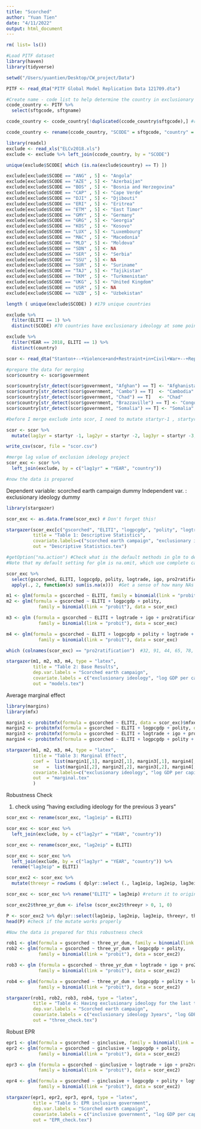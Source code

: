 ```yaml
---
title: "Scorched"
author: "Yuan Tien"
date: "4/11/2022"
output: html_document
---
```


```r
rm( list= ls())

#Load PITF dataset
library(haven)
library(tidyverse)

setwd("/Users/yuantien/Desktop/CW_project/Data")

PITF <- read_dta("PITF Global Model Replication Data 121709.dta")

#Create name - code list to help determine the country in exclusionary ideology dataset
ccode_country <- PITF %>%
  select(sftgcode, sftgname)

ccode_country <- ccode_country[!duplicated(ccode_country$sftgcode),] #remove duplicate

ccode_country <- rename(ccode_country, "SCODE" = sftgcode, "country" = sftgname) 
```


```r
library(readxl)
exclude <- read_xls("ELCv2018.xls")
exclude <- exclude %>% left_join(ccode_country, by = "SCODE")

unique(exclude$SCODE[ which (is.na(exclude$country) == T) ])

exclude[exclude$SCODE == "ANG" , 5] <- "Angola"
exclude[exclude$SCODE == "AZE" , 5] <- "Azerbaijan"
exclude[exclude$SCODE == "BOS" , 5] <- "Bosnia and Herzegovina"
exclude[exclude$SCODE == "CAP" , 5] <- "Cape Verde"
exclude[exclude$SCODE == "DJI" , 5] <- "Djibouti"
exclude[exclude$SCODE == "ERI" , 5] <- "Eritrea"
exclude[exclude$SCODE == "ETM" , 5] <- "East Timor"
exclude[exclude$SCODE == "GMY" , 5] <- "Germany"
exclude[exclude$SCODE == "GRG" , 5] <- "Georgia"
exclude[exclude$SCODE == "KOS" , 5] <- "Kosovo"
exclude[exclude$SCODE == "LUX" , 5] <- "Luxembourg"
exclude[exclude$SCODE == "MAC" , 5] <- "Macedonia"
exclude[exclude$SCODE == "MLD" , 5] <- "Moldova"
exclude[exclude$SCODE == "SDN" , 5] <- NA
exclude[exclude$SCODE == "SER" , 5] <- "Serbia"
exclude[exclude$SCODE == "SSU" , 5] <- NA
exclude[exclude$SCODE == "SUR" , 5] <- "Suriname"
exclude[exclude$SCODE == "TAJ" , 5] <- "Tajikistan"
exclude[exclude$SCODE == "TKM" , 5] <- "Turkmenistan"
exclude[exclude$SCODE == "UKG" , 5] <- "United Kingdom"
exclude[exclude$SCODE == "USR" , 5] <- NA
exclude[exclude$SCODE == "UZB" , 5] <- "Uzbekistan"
```

```r
length ( unique(exclude$SCODE) ) #179 unique countries

exclude %>%
  filter(ELITI == 1) %>%
  distinct(SCODE) #70 countries have exclusionary ideology at some point of the time 

exclude %>%
  filter(YEAR == 2018, ELITI == 1) %>%
  distinct(country) 

```

```r
scor <- read_dta("Stanton+--+Violence+and+Restraint+in+Civil+War+--+Replication+Data.dta")

#prepare the data for merging
scor$country <- scor$government

scor$country[str_detect(scor$government, "Afghan") == T] <- "Afghanistan"  
scor$country[str_detect(scor$government, "Cambo") == T]  <- "Cambodia"
scor$country[str_detect(scor$government, "Chad") == T]   <- "Chad"
scor$country[str_detect(scor$government, "Brazzaville") == T] <- "Congo-Brazzaville"
scor$country[str_detect(scor$government, "Somalia") == T] <- "Somalia"

#before I merge exclude into scor, I need to mutate startyr-1 , startyr-2, startyr-3, startyr-4, startyr-5 to indicate 5 year time in which the gov could have exclusionary ideology. Later, I shall merge by 5 different year. Lastly, create a dummy indicating "had exclusionary ideology in recent years (5) )

scor <- scor %>%
  mutate(lag1yr = startyr -1, lag2yr = startyr -2, lag3yr = startyr -3, lag4yr = startyr -4, lag5yr = startyr -5) 

write_csv(scor, file = "scor.csv")
```

```r
#merge lag value of exclusion ideology project
scor_exc <- scor %>%
  left_join(exclude, by = c("lag1yr" = "YEAR", "country")) 

#now the data is prepared
```

Dependent variable: scorched earth campaign dummy
Independent var.  : exclusionary ideology dummy

```r
library(stargazer)

scor_exc <- as.data.frame(scor_exc) # Don't forget this!

stargazer(scor_exc[c("gscorched", "ELITI", "logpcgdp", "polity", "logtrade", "igo", "pro2ratification")], type = "latex", digits = 2, 
          title = "Table 1: Descriptive Statistics",
          covariate.labels=c("scorched earth campaign", "exclusionary ideology", "log GDP per capita", "polity score", "log trade involvement", "number of IGO joined", "ratification of Additional Protocol(II)"),
          out = "Descriptive Statistics.tex")

```


```r
#getOption("na.action") #Check what is the default methods in glm to deal with NA
#Note that my default setting for glm is na.omit, which use complete cases only. 

scor_exc %>%
  select(gscorched, ELITI, logpcgdp, polity, logtrade, igo, pro2ratification, g5massacre) %>%
  apply(., 2, function(x) sum(is.na(x)))  #Get a sense of how many NAs are in the variables

m1 <- glm(formula = gscorched ~ ELITI, family = binomial(link = "probit"), data = scor_exc)
m2 <- glm(formula = gscorched ~ ELITI + logpcgdp + polity, 
            family = binomial(link = "probit"), data = scor_exc)

m3 <- glm (formula = gscorched ~ ELITI + logtrade + igo + pro2ratification, 
            family = binomial(link = "probit"), data = scor_exc)

m4 <- glm(formula = gscorched ~ ELITI + logpcgdp + polity + logtrade + igo + pro2ratification, 
            family = binomial(link = "probit"), data = scor_exc)

which (colnames(scor_exc) == "pro2ratification")  #32, 91, 44, 65, 78, 79, 81)

stargazer(m1, m2, m3, m4, type = "latex", 
          title = "Table 2: Base Results",
          dep.var.labels = "Scorched earth campaign",
          covariate.labels = c("exclusionary ideology", "log GDP per capita", "polity score", "log trade involvement", "number of IGO joined", "ratification of Additional Protocol(II)"),
          out = "models.tex")
```

Average marginal effect

```r
library(margins)
library(mfx)

margin1 <- probitmfx(formula = gscorched ~ ELITI, data = scor_exc)$mfxest
margin2 <- probitmfx(formula = gscorched ~ ELITI + logpcgdp + polity, data = scor_exc)$mfxest
margin3 <- probitmfx(formula = gscorched ~ ELITI + logtrade + igo + pro2ratification, data = scor_exc)$mfxest
margin4 <- probitmfx(formula = gscorched ~ ELITI + logpcgdp + polity + logtrade + igo + pro2ratification, data = scor_exc)$mfxest

stargazer(m1, m2, m3, m4, type = "latex",
          title = "Table 3: Marginal Effect",
          coef =  list(margin1[,1], margin2[,1], margin3[,1], margin4[,1]), 
          se   =  list(margin1[,2], margin2[,2], margin3[,2], margin4[,2]),
          covariate.labels=c("exclusionary ideology", "log GDP per capita", "polity score", "log trade involvement", "number of IGO joined", "ratification of Additional Protocol(II)"),
          out  = "marginal.tex"
          )

```

Robustness Check 

1. check using "having excluding ideology for the previous 3 years"
```r
scor_exc <- rename(scor_exc, "lag1eip" = ELITI)

scor_exc <- scor_exc %>%
  left_join(exclude, by = c("lag2yr" = "YEAR", "country")) 

scor_exc <- rename(scor_exc, "lag2eip" = ELITI)

scor_exc <- scor_exc %>%
  left_join(exclude, by = c("lag3yr" = "YEAR", "country")) %>%
  rename("lag3eip" = ELITI)

scor_exc2 <- scor_exc %>%
  mutate(threeyr = rowSums ( dplyr::select (., lag1eip, lag2eip, lag3eip), na.rm = TRUE)) 

scor_exc <- scor_exc %>% rename("ELITI" = lag3eip) #return it to original name

scor_exc2$three_yr_dum <- ifelse (scor_exc2$threeyr > 0, 1, 0)

P <- scor_exc2 %>% dplyr::select(lag1eip, lag2eip, lag3eip, threeyr, three_yr_dum)
head(P) #check if the mutate works properly

#Now the data is prepared for this robustness check
```

```r
rob1 <- glm(formula = gscorched ~ three_yr_dum, family = binomial(link = "probit"), data = scor_exc2)
rob2 <- glm(formula = gscorched ~ three_yr_dum + logpcgdp + polity, 
            family = binomial(link = "probit"), data = scor_exc2)

rob3 <- glm (formula = gscorched ~ three_yr_dum + logtrade + igo + pro2ratification, 
            family = binomial(link = "probit"), data = scor_exc2)

rob4 <- glm(formula = gscorched ~ three_yr_dum + logpcgdp + polity + logtrade + igo + pro2ratification, 
            family = binomial(link = "probit"), data = scor_exc2)

stargazer(rob1, rob2, rob3, rob4, type = "latex", 
          title = "Table 4: Having exclusionary ideology for the last three years before conflict onset",
          dep.var.labels = "Scorched earth campaign",
          covariate.labels = c("exclusionary ideology 3years", "log GDP per capita", "polity score", "log trade involvement", "number of IGO joined", "ratification of Additional Protocol(II)"),
          out = "three_check.tex")

```

Robust EPR

```r
epr1 <- glm(formula = gscorched ~ ginclusive, family = binomial(link = "probit"), data = scor_exc2)
epr2 <- glm(formula = gscorched ~ ginclusive + logpcgdp + polity, 
            family = binomial(link = "probit"), data = scor_exc2)

epr3 <- glm (formula = gscorched ~ ginclusive + logtrade + igo + pro2ratification, 
            family = binomial(link = "probit"), data = scor_exc2)

epr4 <- glm(formula = gscorched ~ ginclusive + logpcgdp + polity + logtrade + igo + pro2ratification, 
            family = binomial(link = "probit"), data = scor_exc2)

stargazer(epr1, epr2, epr3, epr4, type = "latex", 
          title = "Table 5: EPR inclusive government",
          dep.var.labels = "Scorched earth campaign",
          covariate.labels = c("inclusive government", "log GDP per capita", "polity score", "log trade involvement", "number of IGO joined", "ratification of Additional Protocol(II)"),
          out = "EPR_check.tex")
```